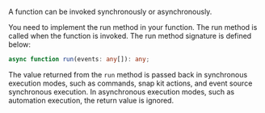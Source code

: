 A function can be invoked synchronously or asynchronously.

You need to implement the run method in your function. The run method is called when the function is invoked. The run method signature is defined below:

```typescript
async function run(events: any[]): any;
```

The value returned from the `run` method is passed back in synchronous execution modes, such as commands, snap kit actions, and event source synchronous execution. In asynchronous execution modes, such as automation execution, the return value is ignored.
